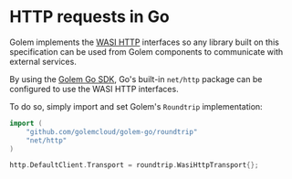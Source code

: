 # HTTP requests in Go

Golem implements the [WASI HTTP](https://github.com/WebAssembly/wasi-http) interfaces so any library built on this specification can be used from Golem components to communicate with external services.

By using the [Golem Go SDK](/docs/go-language-guide/golem-go-sdk), Go's built-in `net/http` package can be configured to use the WASI HTTP interfaces.

To do so, simply import and set Golem's `Roundtrip` implementation:

```go
import (
	"github.com/golemcloud/golem-go/roundtrip"
	"net/http"
)

http.DefaultClient.Transport = roundtrip.WasiHttpTransport{};
```
